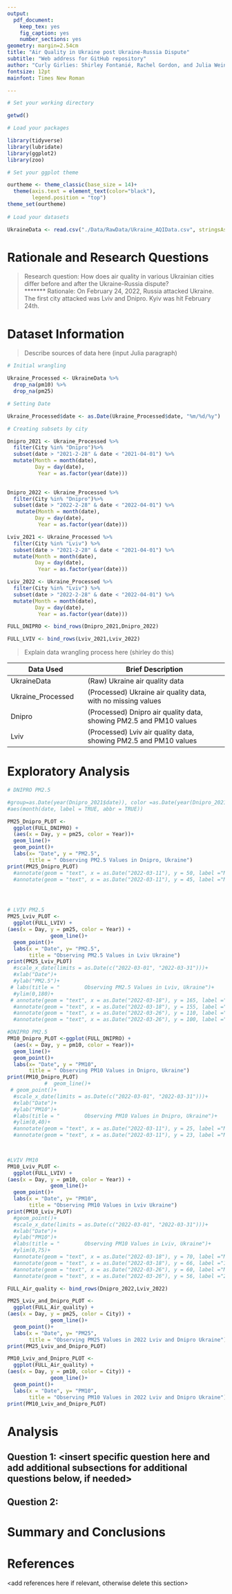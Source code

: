 ```yaml
---
output: 
  pdf_document:
    keep_tex: yes
    fig_caption: yes
    number_sections: yes
geometry: margin=2.54cm
title: "Air Quality in Ukraine post Ukraine-Russia Dispute"
subtitle: "Web address for GitHub repository"
author: "Curly Girlies: Shirley Fontanié, Rachel Gordon, and Julia Weinberg"
fontsize: 12pt
mainfont: Times New Roman

---
```


\newpage
\tableofcontents 
\newpage
\listoftables 
\newpage
\listoffigures 
\newpage

```r
# Set your working directory 

getwd() 

# Load your packages  

library(tidyverse)
library(lubridate)
library(ggplot2)
library(zoo)

# Set your ggplot theme

ourtheme <- theme_classic(base_size = 14)+ 
  theme(axis.text = element_text(color="black"), 
        legend.position = "top")
theme_set(ourtheme)
  
# Load your datasets

UkraineData <- read.csv("./Data/RawData/Ukraine_AQIData.csv", stringsAsFactors = TRUE)

```

# Rationale and Research Questions

> Research question: How does air quality in various Ukrainian cities differ before and after the Ukraine-Russia dispute?  
*******
> Rationale: On February 24, 2022, Russia attacked Ukraine. The first city attacked was
Lviv and Dnipro. 
> Kyiv was hit February 24th.  

\newpage

# Dataset Information 

> Describe sources of data here (input Julia paragraph)

```r
# Initial wrangling 

Ukraine_Processed <- UkraineData %>% 
  drop_na(pm10) %>% 
  drop_na(pm25) 

# Setting Date 

Ukraine_Processed$date <- as.Date(Ukraine_Processed$date, "%m/%d/%y")

# Creating subsets by city  

Dnipro_2021 <- Ukraine_Processed %>% 
  filter(City %in% "Dnipro")%>%
  subset(date > "2021-2-28" & date < "2021-04-01") %>%
  mutate(Month = month(date), 
         Day = day(date), 
          Year = as.factor(year(date)))

                
Dnipro_2022 <- Ukraine_Processed %>%
  filter(City %in% "Dnipro")%>%
  subset(date > "2022-2-28" & date < "2022-04-01") %>%
   mutate(Month = month(date), 
         Day = day(date), 
          Year = as.factor(year(date)))

Lviv_2021 <- Ukraine_Processed %>% 
  filter(City %in% "Lviv") %>%
  subset(date > "2021-2-28" & date < "2021-04-01") %>%
  mutate(Month = month(date), 
         Day = day(date), 
          Year = as.factor(year(date)))

Lviv_2022 <- Ukraine_Processed %>% 
  filter(City %in% "Lviv") %>%
  subset(date > "2022-2-28" & date < "2022-04-01") %>%
  mutate(Month = month(date), 
         Day = day(date), 
          Year = as.factor(year(date)))

FULL_DNIPRO <- bind_rows(Dnipro_2021,Dnipro_2022)

FULL_LVIV <- bind_rows(Lviv_2021,Lviv_2022)

```

> Explain data wrangling process here (shirley do this) 

Data Used | Brief Description 
----------|------------------
UkraineData | (Raw) Ukraine air quality data 
Ukraine_Processed | (Processed) Ukraine air quality data, with no missing values 
Dnipro | (Processed) Dnipro air quality data, showing PM2.5 and PM10 values 
Lviv | (Processed) Lviv air quality data, showing PM2.5 and PM10 values 

\newpage

# Exploratory Analysis  

```r
# DNIPRO PM2.5

#group=as.Date(year(Dnipro_2021$date)), color =as.Date(year(Dnipro_2021$date)))
#aes(month(date, label = TRUE, abbr = TRUE)) 

PM25_Dnipro_PLOT <- 
  ggplot(FULL_DNIPRO) + 
  (aes(x = Day, y = pm25, color = Year))+ 
  geom_line()+  
  geom_point()+
  labs(x= "Date", y = "PM2.5",
       title = " Observing PM2.5 Values in Dnipro, Ukraine")
print(PM25_Dnipro_PLOT)
  #annotate(geom = "text", x = as.Date("2022-03-11"), y = 50, label ="March 11, 2022:")+ 
  #annotate(geom = "text", x = as.Date("2022-03-11"), y = 45, label ="Missile Attack")




# LVIV PM2.5
PM25_Lviv_PLOT <- 
  ggplot(FULL_LVIV) + 
(aes(x = Day, y = pm25, color = Year)) + 
              geom_line()+  
  geom_point()+
  labs(x = "Date", y= "PM2.5",
       title = "Observing PM2.5 Values in Lviv Ukraine")
print(PM25_Lviv_PLOT)
  #scale_x_date(limits = as.Date(c("2022-03-01", "2022-03-31")))+ 
  #xlab("Date")+ 
  #ylab("PM2.5")+ 
 # labs(title = "        Observing PM2.5 Values in Lviv, Ukraine")+
  #ylim(0,180)+
 # annotate(geom = "text", x = as.Date("2022-03-18"), y = 165, label ="March 18, 2022:")+ 
  #annotate(geom = "text", x = as.Date("2022-03-18"), y = 155, label ="1st Missile Attack")+ 
  #annotate(geom = "text", x = as.Date("2022-03-26"), y = 110, label ="March 26, 2022:")+ 
  #annotate(geom = "text", x = as.Date("2022-03-26"), y = 100, label ="2nd Missile Attack")

```

```r

#DNIPRO PM2.5
PM10_Dnipro_PLOT <-ggplot(FULL_DNIPRO) + 
  (aes(x = Day, y = pm10, color = Year))+ 
  geom_line()+  
  geom_point()+
  labs(x= "Date", y = "PM10",
       title = " Observing PM10 Values in Dnipro, Ukraine")
print(PM10_Dnipro_PLOT) 
            #  geom_line()+  
 # geom_point()+
  #scale_x_date(limits = as.Date(c("2022-03-01", "2022-03-31")))+ 
  #xlab("Date")+ 
  #ylab("PM10")+ 
  #labs(title = "        Observing PM10 Values in Dnipro, Ukraine")+
  #ylim(0,40)+
  #annotate(geom = "text", x = as.Date("2022-03-11"), y = 25, label ="March 11, 2022:")+ 
  #annotate(geom = "text", x = as.Date("2022-03-11"), y = 23, label ="Missile Attack")
  


#LVIV PM10
PM10_Lviv_PLOT <-
  ggplot(FULL_LVIV) + 
(aes(x = Day, y = pm10, color = Year)) + 
              geom_line()+  
  geom_point()+
  labs(x = "Date", y= "PM10",
       title = "Observing PM10 Values in Lviv Ukraine")  
print(PM10_Lviv_PLOT)
  #geom_point()+
  #scale_x_date(limits = as.Date(c("2022-03-01", "2022-03-31")))+ 
  #xlab("Date")+ 
  #ylab("PM10")+ 
  #labs(title = "        Observing PM10 Values in Lviv, Ukraine")+
  #ylim(0,75)+
  #annotate(geom = "text", x = as.Date("2022-03-18"), y = 70, label ="March 18, 2022:")+ 
  #annotate(geom = "text", x = as.Date("2022-03-18"), y = 66, label ="1st Missile Attack")+ 
  #annotate(geom = "text", x = as.Date("2022-03-26"), y = 60, label ="March 26, 2022:")+ 
  #annotate(geom = "text", x = as.Date("2022-03-26"), y = 56, label ="2nd Missile Attack")


```

```r

FULL_Air_quality <- bind_rows(Dnipro_2022,Lviv_2022)

PM25_Lviv_and_Dnipro_PLOT <-
  ggplot(FULL_Air_quality) + 
(aes(x = Day, y = pm25, color = City)) + 
              geom_line()+  
  geom_point()+
  labs(x = "Date", y= "PM25",
       title = "Observing PM25 Values in 2022 Lviv and Dnipro Ukraine")  
print(PM25_Lviv_and_Dnipro_PLOT)

PM10_Lviv_and_Dnipro_PLOT <-
  ggplot(FULL_Air_quality) + 
(aes(x = Day, y = pm10, color = City)) + 
              geom_line()+  
  geom_point()+
  labs(x = "Date", y= "PM10",
       title = "Observing PM10 Values in 2022 Lviv and Dnipro Ukraine")  
print(PM10_Lviv_and_Dnipro_PLOT)


```


\newpage

# Analysis



## Question 1: <insert specific question here and add additional subsections for additional questions below, if needed>

## Question 2: 




\newpage

# Summary and Conclusions


\newpage

# References
<add references here if relevant, otherwise delete this section> 
